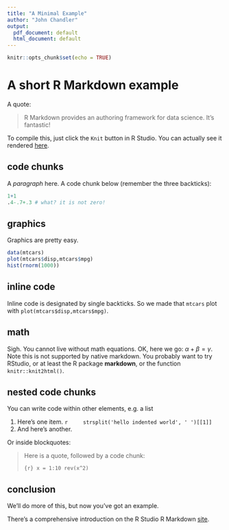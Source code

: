 ```yaml
---
title: "A Minimal Example"
author: "John Chandler"
output:
  pdf_document: default
  html_document: default
---
```


```r
knitr::opts_chunk$set(echo = TRUE)
```


# A short R Markdown example

A quote:

> R Markdown provides an authoring framework for data science. It's fantastic!

To compile this, just click the `Knit` button in R Studio.
You can actually see it rendered [here](https://github.com/37chandler/ada-first-class/blob/master/R%20Markdown%20Example.Rmd).

## code chunks

A _paragraph_ here. A code chunk below (remember the three backticks):

```r
1+1
.4-.7+.3 # what? it is not zero!
```

## graphics

Graphics are pretty easy.

```r
data(mtcars)
plot(mtcars$disp,mtcars$mpg)
hist(rnorm(1000))
```

## inline code

Inline code is designated by single backticks. So we made that
`mtcars` plot with `plot(mtcars$disp,mtcars$mpg)`. 

## math

Sigh. You cannot live without math equations. OK, here we go: $\alpha+\beta=\gamma$. Note this is not supported by native markdown. You probably want to try RStudio, or at least the R package **markdown**, or the function `knitr::knit2html()`.

## nested code chunks

You can write code within other elements, e.g. a list

1. Here's one item. 
    ```r
    strsplit('hello indented world', ' ')[[1]]
    ```
2. And here's another.

Or inside blockquotes:

> Here is a quote, followed by a code chunk:
>
> ```{r}
> x = 1:10
> rev(x^2)
> ```

## conclusion

We'll do more of this, but now you've got an example. 

There's a comprehensive introduction on the R Studio
R Markdown [site](http://rmarkdown.rstudio.com/lesson-1.html).
